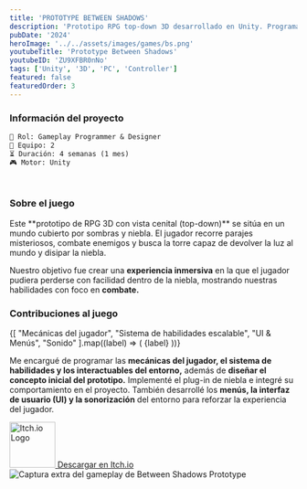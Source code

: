 ```yaml
---
title: 'PROTOTYPE BETWEEN SHADOWS'
description: 'Prototipo RPG top-down 3D desarrollado en Unity. Programador de gameplay y diseñador. (Equipo de 2, 4 semanas)'
pubDate: '2024'
heroImage: '../../assets/images/games/bs.png'
youtubeTitle: 'Prototype Between Shadows'
youtubeID: 'ZU9XFBR0nNo'
tags: ['Unity', '3D', 'PC', 'Controller']
featured: false
featuredOrder: 3 
---
```



###  **Información del proyecto**  

```markdown
👤 Rol: Gameplay Programmer & Designer  
👥 Equipo: 2  
⏳ Duración: 4 semanas (1 mes)  
🎮 Motor: Unity  
```
<br />

###  **Sobre el juego**

<div className="text-justify">
Este **prototipo de RPG 3D con vista cenital (top-down)** se sitúa en un mundo cubierto por sombras y niebla. El jugador recorre parajes misteriosos, combate enemigos y busca la torre capaz de devolver la luz al mundo y disipar la niebla.

Nuestro objetivo fue crear una **experiencia inmersiva** en la que el jugador pudiera perderse con facilidad dentro de la niebla, mostrando nuestras habilidades con foco en **combate.**
</div>

### **Contribuciones al juego**

<div className="mt-4 mb-4 flex flex-wrap gap-2 ">
  {[
    "Mecánicas del jugador",
    "Sistema de habilidades escalable",
    "UI & Menús",
    "Sonido"
  ].map((label) => (
    <span
      key={label}
      className="inline-grid place-items-center rounded-full px-3 py-1 text-xs font-medium leading-[1]"
      style={{
        background: "rgba(var(--accent-rgb),0.1)",
        color: "var(--accent)",
        border: "1px solid rgba(var(--accent-rgb),0.3)"
      }}
    >
      {label}
    </span>
  ))}
</div>

<div className="text-justify">

Me encargué de programar las **mecánicas del jugador, el sistema de habilidades y los interactuables del entorno,** además de **diseñar el concepto inicial del prototipo.** Implementé el plug-in de niebla e integré su comportamiento en el proyecto. También desarrollé los **menús, la interfaz de usuario (UI) y la sonorización** del entorno para reforzar la experiencia del jugador.
</div>

<div className="flex flex-col items-center my-8">
  <a
    href="https://nahuelcode.itch.io/between-shadows"  
    target="_blank"
    rel="noopener noreferrer"
    className="flex flex-col items-center group"
  >
    <img
      src={imageItchio}               
      alt="Itch.io Logo"
      width="80"
      height="80"
      className="mb-3 transition-transform duration-200 group-hover:scale-110"
    />
    <span className="text-lg font-semibold text-[#FFFFFF] group-hover:text-[#1338BE] transition">
      Descargar en Itch.io
    </span>
  </a>
</div>

<div className="flex justify-center my-6">
  <Image src={image}
    alt="Captura extra del gameplay de Between Shadows Prototype" 
    className="w-full max-w-3xl h-auto rounded-xl shadow"
  />
</div>